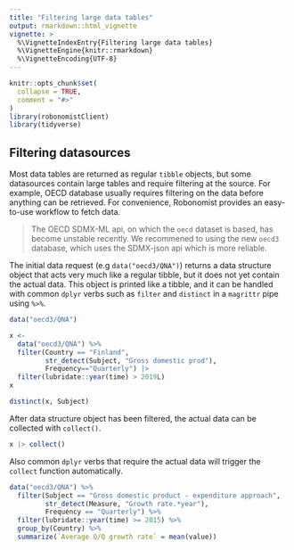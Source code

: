 ```yaml
---
title: "Filtering large data tables"
output: rmarkdown::html_vignette
vignette: >
  %\VignetteIndexEntry{Filtering large data tables}
  %\VignetteEngine{knitr::rmarkdown}
  %\VignetteEncoding{UTF-8}
---
```


```r
knitr::opts_chunk$set(
  collapse = TRUE,
  comment = "#>"
)
library(robonomistClient)
library(tidyverse)
```

## Filtering datasources

Most data tables are returned as regular `tibble` objects, but some datasources contain large tables and require filtering at the source. For example, OECD database usually requires filtering on the data before anything can be retrieved. For convenience, Robonomist provides an easy-to-use workflow to fetch data.

> The OECD SDMX-ML api, on which the `oecd` dataset is based, has become unstable recently. We recommened to using the new `oecd3` database, which uses the SDMX-json api which is more reliable.

The initial data request (e.g `data("oecd3/QNA")`) returns a data structure object that acts very much like a regular tibble, but it does not yet contain the actual data. This object is printed like a tibble, and it can be handled with common `dplyr` verbs such as `filter` and `distinct` in a `magrittr` pipe using `%>%`.

```r
data("oecd3/QNA")
```

```r
x <-
  data("oecd3/QNA") %>%
  filter(Country == "Finland",
         str_detect(Subject, "Gross domestic prod"),
         Frequency=="Quarterly") |>
  filter(lubridate::year(time) > 2019L)
x

distinct(x, Subject)

```

After data structure object has been filtered, the actual data can be collected with `collect()`.

```r
x |> collect()
```

Also common `dplyr` verbs that require the actual data will trigger the `collect` function automatically.

```r
data("oecd3/QNA") %>%
  filter(Subject == "Gross domestic product - expenditure approach",
         str_detect(Measure, "Growth rate.*year"),
         Frequency == "Quarterly") %>%
  filter(lubridate::year(time) >= 2015) %>%
  group_by(Country) %>%
  summarize(`Average Q/Q growth rate` = mean(value))
```
